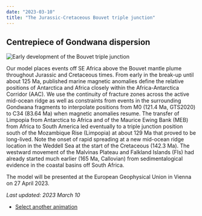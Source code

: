 ```yaml
---
date: "2023-03-10"
title: "The Jurassic-Cretaceous Bouvet triple junction"
---
```


## Centrepiece of Gondwana dispersion

![Early development of the Bouvet triple junction](http://www.reeves.nl/upload/cr23baag-BTJ-2.gif)

Our model places events off SE Africa above the Bouvet mantle plume throughout Jurassic and Cretaceous times. From early in the break-up until about 125 Ma, published
marine magnetic anomalies define the relative positions of Antarctica and Africa closely within the Africa-Antarctica Corridor (AAC). We use the continuity of fracture
zones across the active mid-ocean ridge as well as constraints from events in the surrounding Gondwana fragments to interpolate positions from M0 (121.4 Ma, GTS2020) to
C34 (83.64 Ma) when magnetic anomalies resume. The transfer of Limpopia from Antarctica to Africa and of the Maurice Ewing Bank (MEB) from Africa to South America
led eventually to a triple junction position south of the Mozambique Rise (Limpopia) at about 129 Ma that proved to be long-lived. Note the onset of rapid spreading at
a new mid-ocean ridge location in the Weddell Sea at the start of the Cretaceous (142.3 Ma). The westward movement of the Malvinas Plateau and Falkland Islands (FIs) had
already started much earlier (165 Ma, Callovian) from sedimentalogical evidence in the coastal basins off South Africa.

The model will be presented at the European Geophysical Union in Vienna on 27 April 2023.

*Last updated: 2023 March 10*

* [Select another animation](../animations)

